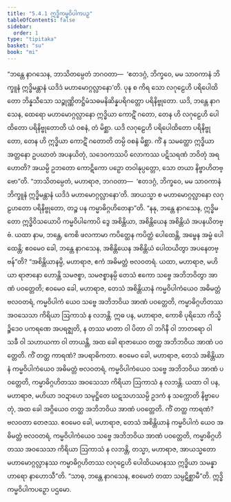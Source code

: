 ```yaml
---
title: "5.4.1 ဣဒ္ဓိကမ္မဝိပါကပဉှ"
tableOfContents: false
sidebar:
  order: 1
type: "tipitaka"
basket: "su"
book: "mi"
---
```



<DynamicBreadcrumb />

<Division number="150" book="mi">

<Paragraph number="854" book="mi">
“ဘန္တေ နာဂသေန, ဘာသိတမ္ပေတံ ဘဂဝတာ—  ‘ဧတဒဂ္ဂံ, ဘိက္ခဝေ, မမ သာဝကာနံ ဘိက္ခူနံ ဣဒ္ဓိမန္တာနံ ယဒိဒံ မဟာမောဂ္ဂလ္လာနော’တိ. ပုန စ ကိရ သော လဂုဠေဟိ ပရိပေါထိတော ဘိန္နသီသော သဉ္စုဏ္ဏိတဋ္ဌိမံသဓမနိဆိန္နပရိဂတ္တော ပရိနိဗ္ဗုတော. ယဒိ, ဘန္တေ နာဂသေန, ထေရော မဟာမောဂ္ဂလ္လာနော ဣဒ္ဓိယာ ကောဋိံ ဂတော, တေန ဟိ လဂုဠေဟိ ပေါထိတော ပရိနိဗ္ဗုတောတိ ယံ ဝစနံ, တံ မိစ္ဆာ. ယဒိ လဂုဠေဟိ ပရိပေါထိတော ပရိနိဗ္ဗုတော, တေန ဟိ ဣဒ္ဓိယာ ကောဋိံ ဂတောတိ တမ္ပိ ဝစနံ မိစ္ဆာ. ကိံ န သမတ္ထော ဣဒ္ဓိယာ အတ္တနော ဥပဃာတံ အပနယိတုံ, သဒေဝကဿပိ လောကဿ ပဋိသရဏံ ဘဝိတုံ အရဟောတိ? အယမ္ပိ ဥဘတော ကောဋိကော ပဉှော တဝါနုပ္ပတ္တော, သော တယာ နိဗ္ဗာဟိတဗ္ဗော”တိ.
</Paragraph>

<Paragraph number="855" book="mi">
“ဘာသိတမ္ပေတံ, မဟာရာဇ, ဘဂဝတာ—  ‘ဧတဒဂ္ဂံ, ဘိက္ခဝေ, မမ သာဝကာနံ ဘိက္ခူနံ ဣဒ္ဓိမန္တာနံ ယဒိဒံ မဟာမောဂ္ဂလ္လာနော’တိ. အာယသ္မာ စ မဟာမောဂ္ဂလ္လာနော လဂုဠဟတော ပရိနိဗ္ဗုတော, တဉ္စ ပန ကမ္မာဓိဂ္ဂဟိတေနာ”တိ.
</Paragraph>

<Paragraph number="856" book="mi">
“နနု, ဘန္တေ နာဂသေန, ဣဒ္ဓိမတော ဣဒ္ဓိဝိသယောပိ ကမ္မဝိပါကောပိ ဒွေ အစိန္တိယာ, အစိန္တိယေန အစိန္တိယံ အပနယိတဗ္ဗံ. ယထာ နာမ, ဘန္တေ, ကေစိ ဖလကာမာ ကပိတ္ထေန ကပိတ္ထံ ပေါထေန္တိ, အမ္ဗေန အမ္ဗံ ပေါထေန္တိ; ဧဝမေဝ ခေါ, ဘန္တေ နာဂသေန, အစိန္တိယေန အစိန္တိယံ ပေါထယိတွာ အပနေတဗ္ဗန်”တိ? “အစိန္တိယာနမ္ပိ, မဟာရာဇ, ဧကံ အဓိမတ္တံ ဗလဝတရံ. ယထာ, မဟာရာဇ, မဟိယာ ရာဇာနော ဟောန္တိ သမဇစ္စာ, သမဇစ္စာနမ္ပိ တေသံ ဧကော သဗ္ဗေ အဘိဘဝိတွာ အာဏံ ပဝတ္တေတိ; ဧဝမေဝ ခေါ, မဟာရာဇ, တေသံ အစိန္တိယာနံ ကမ္မဝိပါကံယေဝ အဓိမတ္တံ ဗလဝတရံ, ကမ္မဝိပါကံ ယေဝ သဗ္ဗေ အဘိဘဝိယ အာဏံ ပဝတ္တေတိ, ကမ္မာဓိဂ္ဂဟိတဿ အဝသေသာ ကိရိယာ ဩကာသံ န လဘန္တိ.
</Paragraph>

<Paragraph number="857" book="mi">
ဣဓ ပန, မဟာရာဇ, ကောစိ ပုရိသော ကိသ္မိဉ္စိဒေဝ ပကရဏေ အပရဇ္ဈတိ, န တဿ မာတာ ဝါ ပိတာ ဝါ ဘဂိနီ ဝါ ဘာတရော ဝါ သခီ ဝါ သဟာယကာ ဝါ တာယန္တိ, အထ ခေါ ရာဇာယေဝ တတ္ထ အဘိဘဝိယ အာဏံ ပဝတ္တေတိ. ကိံ တတ္ထ ကာရဏံ? အပရာဓိကတာ. ဧဝမေဝ ခေါ, မဟာရာဇ, တေသံ အစိန္တိယာနံ ကမ္မဝိပါကံယေဝ အဓိမတ္တံ ဗလဝတရံ, ကမ္မဝိပါကံယေဝ သဗ္ဗေ အဘိဘဝိယ အာဏံ ပဝတ္တေတိ, ကမ္မာဓိဂ္ဂဟိတဿ အဝသေသာ ကိရိယာ ဩကာသံ န လဘန္တိ.
</Paragraph>

<Paragraph number="858" book="mi">
ယထာ ဝါ ပန, မဟာရာဇ, မဟိယာ ဒဝဍာဟေ သမုဋ္ဌိတေ ဃဋသဟဿမ္ပိ ဥဒကံ န သက္ကောတိ နိဗ္ဗာပေတုံ, အထ ခေါ အဂ္ဂိယေဝ တတ္ထ အဘိဘဝိယ အာဏံ ပဝတ္တေတိ. ကိံ တတ္ထ ကာရဏံ? ဗလဝတာ တေဇဿ. ဧဝမေဝ ခေါ, မဟာရာဇ, တေသံ အစိန္တိယာနံ ကမ္မဝိပါကံ ယေဝ အဓိမတ္တံ ဗလဝတရံ, ကမ္မဝိပါကံယေဝ သဗ္ဗေ အဘိဘဝိယ အာဏံ ပဝတ္တေတိ, ကမ္မာဓိဂ္ဂဟိတဿ အဝသေသာ ကိရိယာ ဩကာသံ န လဘန္တိ, တသ္မာ, မဟာရာဇ, အာယသ္မတော မဟာမောဂ္ဂလ္လာနဿ ကမ္မာဓိဂ္ဂဟိတဿ လဂုဠေဟိ ပေါထိယမာနဿ ဣဒ္ဓိယာ သမန္နာဟာရော နာဟောသီ”တိ. “သာဓု, ဘန္တေ နာဂသေန, ဧဝမေတံ တထာ သမ္ပဋိစ္ဆာမီ”တိ.

</Paragraph>
</Division>

<Paragraph number="859" type="center" book="mi">
ဣဒ္ဓိကမ္မဝိပါကပဉှော ပဌမော.
</Paragraph>